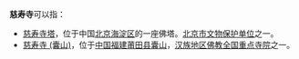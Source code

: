 '''慈寿寺'''可以指：
* [[慈寿寺塔|慈寿寺塔]]，位于中国[[北京|北京]][[海淀区|海淀区]]的一座佛塔。[[北京市文物保护单位|北京市文物保护单位]]之一。
* [[慈寿寺_(囊山)|慈寿寺 (囊山)]]，位于[[中国|中国]][[福建|福建]][[莆田县|莆田县]][[囊山|囊山]]，[[汉族地区佛教全国重点寺院|汉族地区佛教全国重点寺院]]之一。
{{disambig|Cat=三字佛寺消歧義|C}}